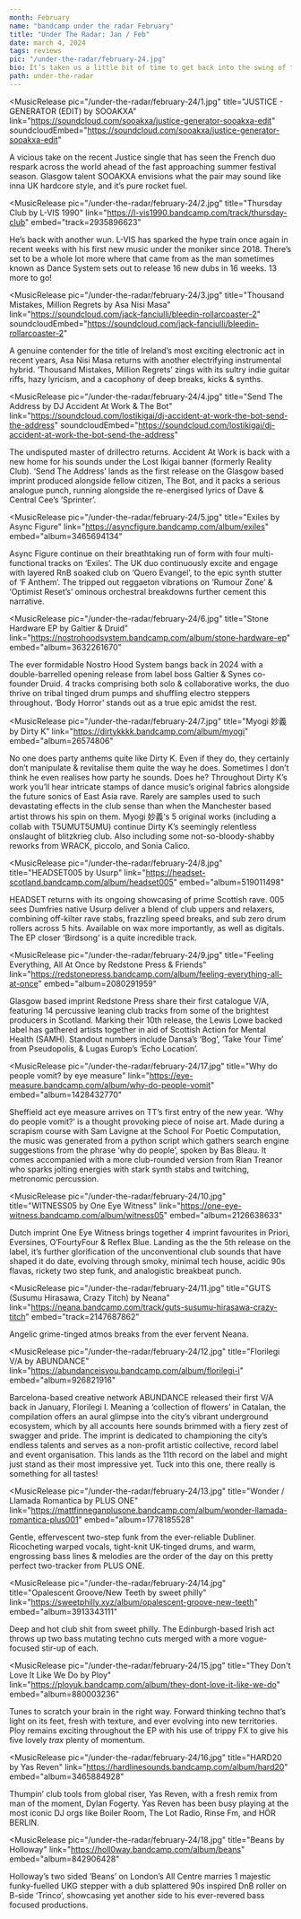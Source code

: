 ---
month: February
name: "bandcamp under the radar February"
title: "Under The Radar: Jan / Feb"
date: march 4, 2024
tags: reviews
pic: "/under-the-radar/february-24.jpg"
bio: It’s taken us a little bit of time to get back into the swing of things with the slow paced start to the new year. Release wise it’s been non stop from talents around the world. Enjoy our round up of the best underground music from the opening two months of 2024.
path: under-the-radar
---

<MusicRelease
  pic="/under-the-radar/february-24/1.jpg"
  title="JUSTICE - GENERATOR (EDIT) by SOOAKXA"
  link="https://soundcloud.com/sooakxa/justice-generator-sooakxa-edit"
  soundcloudEmbed="https://soundcloud.com/sooakxa/justice-generator-sooakxa-edit"
>
  A vicious take on the recent Justice single that has seen the French duo respark across the world
  ahead of the fast approaching summer festival season. Glasgow talent SOOAKXA envisions what the
  pair may sound like inna UK hardcore style, and it’s pure rocket fuel.
</MusicRelease>

<MusicRelease
  pic="/under-the-radar/february-24/2.jpg"
  title="Thursday Club by L-VIS 1990"
  link="https://l-vis1990.bandcamp.com/track/thursday-club"
  embed="track=2935896623"
>
  He’s back with another wun. L-VIS has sparked the hype train once again in recent weeks with his
  first new music under the moniker since 2018. There’s set to be a whole lot more where that came
  from as the man sometimes known as Dance System sets out to release 16 new dubs in 16 weeks. 13
  more to go!
</MusicRelease>

<MusicRelease
  pic="/under-the-radar/february-24/3.jpg"
  title="Thousand Mistakes, Million Regrets by Asa Nisi Masa"
  link="https://soundcloud.com/jack-fanciulli/bleedin-rollarcoaster-2"
  soundcloudEmbed="https://soundcloud.com/jack-fanciulli/bleedin-rollarcoaster-2"
>
  A genuine contender for the title of Ireland’s most exciting electronic act in recent years, Asa
  Nisi Masa returns with another electrifying instrumental hybrid. ‘Thousand Mistakes, Million
  Regrets’ zings with its sultry indie guitar riffs, hazy lyricism, and a cacophony of deep breaks,
  kicks & synths.
</MusicRelease>

<MusicRelease
  pic="/under-the-radar/february-24/4.jpg"
  title="Send The Address by DJ Accident At Work & The Bot"
  link="https://soundcloud.com/lostikigai/dj-accident-at-work-the-bot-send-the-address"
  soundcloudEmbed="https://soundcloud.com/lostikigai/dj-accident-at-work-the-bot-send-the-address"
>
  The undisputed master of drillectro returns. Accident At Work is back with a new home for his
  sounds under the Lost Ikigai banner (formerly Reality Club). ‘Send The Address’ lands as the first
  release on the Glasgow based imprint produced alongside fellow citizen, The Bot, and it packs a
  serious analogue punch, running alongside the re-energised lyrics of Dave & Central Cee’s
  ‘Sprinter’.
</MusicRelease>

<MusicRelease
  pic="/under-the-radar/february-24/5.jpg"
  title="Exiles by Async Figure"
  link="https://asyncfigure.bandcamp.com/album/exiles"
  embed="album=3465694134"
>
  Async Figure continue on their breathtaking run of form with four multi-functional tracks on
  ‘Exiles’. The UK duo continuously excite and engage with layered RnB soaked club on ‘Quero
  Evangel’, to the epic synth stutter of ‘F Anthem’. The tripped out reggaeton vibrations on ‘Rumour
  Zone’ & ‘Optimist Reset’s’ ominous orchestral breakdowns further cement this narrative.
</MusicRelease>

<MusicRelease
  pic="/under-the-radar/february-24/6.jpg"
  title="Stone Hardware EP by Galtier & Druid"
  link="https://nostrohoodsystem.bandcamp.com/album/stone-hardware-ep"
  embed="album=3632261670"
>
  The ever formidable Nostro Hood System bangs back in 2024 with a double-barrelled opening release
  from label boss Galtier & Synes co-founder Druid. 4 tracks comprising both solo & collaborative
  works, the duo thrive on tribal tinged drum pumps and shuffling electro steppers throughout. ‘Body
  Horror’ stands out as a true epic amidst the rest.
</MusicRelease>

<MusicRelease
  pic="/under-the-radar/february-24/7.jpg"
  title="Myogi 妙義 by Dirty K"
  link="https://dirtykkkk.bandcamp.com/album/myogi"
  embed="album=26574806"
>
  No one does party anthems quite like Dirty K. Even if they do, they certainly don’t manipulate &
  revitalise them quite the way he does. Sometimes I don’t think he even realises how party he
  sounds. Does he? Throughout Dirty K’s work you’ll hear intricate stamps of dance music’s original
  fabrics alongside the future sonics of East Asia rave. Rarely are samples used to such devastating
  effects in the club sense than when the Manchester based artist throws his spin on them. Myogi
  妙義’s 5 original works (including a collab with T5UMUT5UMU) continue Dirty K’s seemingly
  relentless onslaught of blitzkrieg club. Also including some not-so-bloody-shabby reworks from
  WRACK, pìccolo, and Sonia Calico.
</MusicRelease>

<MusicRelease
  pic="/under-the-radar/february-24/8.jpg"
  title="HEADSET005 by Usurp"
  link="https://headset-scotland.bandcamp.com/album/headset005"
  embed="album=519011498"
>
  HEADSET returns with its ongoing showcasing of prime Scottish rave. 005 sees Dumfries native Usurp
  deliver a blend of club uppers and relaxers, combining off-kilter rave stabs, frazzling speed
  breaks, and sub zero drum rollers across 5 hits. Available on wax more importantly, as well as
  digitals. The EP closer ‘Birdsong’ is a quite incredible track.
</MusicRelease>

<MusicRelease
  pic="/under-the-radar/february-24/9.jpg"
  title="Feeling Everything, All At Once by Redstone Press & Friends"
  link="https://redstonepress.bandcamp.com/album/feeling-everything-all-at-once"
  embed="album=2080291959"
>
  Glasgow based imprint Redstone Press share their first catalogue V/A, featuring 14 percussive
  leaning club tracks from some of the brightest producers in Scotland. Marking their 10th release,
  the Lewis Lowe backed label has gathered artists together in aid of Scottish Action for Mental
  Health (SAMH). Standout numbers include Dansa’s ‘Bog’, ‘Take Your Time’ from Pseudopolis, & Lugas
  Europ’s ‘Echo Location’.
</MusicRelease>

<MusicRelease
  pic="/under-the-radar/february-24/17.jpg"
  title="Why do people vomit? by eye measure"
  link="https://eye-measure.bandcamp.com/album/why-do-people-vomit"
  embed="album=1428432770"
>
  Sheffield act eye measure arrives on TT’s first entry of the new year. ‘Why do people vomit?’ is a
  thought provoking piece of noise art. Made during a scrapism course with Sam Lavigne at the School
  For Poetic Computation, the music was generated from a python script which gathers search engine
  suggestions from the phrase ‘why do people’, spoken by Bas Bleau. It comes accompanied with a more
  club-rounded version from Rian Treanor who sparks jolting energies with stark synth stabs and
  twitching, metronomic percussion.
</MusicRelease>

<MusicRelease
  pic="/under-the-radar/february-24/10.jpg"
  title="WITNESS05 by One Eye Witness"
  link="https://one-eye-witness.bandcamp.com/album/witness05"
  embed="album=2126638633"
>
  Dutch imprint One Eye Witness brings together 4 imprint favourites in Priori, Eversines,
  O’FourtyFour & Reflex Blue. Landing as the the 5th release on the label, it’s further
  glorification of the unconventional club sounds that have shaped it do date, evolving through
  smoky, minimal tech house, acidic 90s flavas, rickety two step funk, and analogistic breakbeat
  punch.
</MusicRelease>

<MusicRelease
  pic="/under-the-radar/february-24/11.jpg"
  title="GUTS (Susumu Hirasawa, Crazy Titch) by Neana"
  link="https://neana.bandcamp.com/track/guts-susumu-hirasawa-crazy-titch"
  embed="track=2147687862"
>
  Angelic grime-tinged atmos breaks from the ever fervent Neana.
</MusicRelease>

<MusicRelease
  pic="/under-the-radar/february-24/12.jpg"
  title="Florilegi V/A by ABUNDANCE"
  link="https://abundanceisyou.bandcamp.com/album/florilegi-i"
  embed="album=926821916"
>
  Barcelona-based creative network ABUNDANCE released their first V/A back in January, Florilegi I.
  Meaning a ‘collection of flowers’ in Catalan, the compilation offers an aural glimpse into the
  city’s vibrant underground ecosystem, which by all accounts here sounds brimmed with a fiery zest
  of swagger and pride. The imprint is dedicated to championing the city’s endless talents and
  serves as a non-profit artistic collective, record label and event organisation. This lands as the
  11th record on the label and might just stand as their most impressive yet. Tuck into this one,
  there really is something for all tastes!
</MusicRelease>

<MusicRelease
  pic="/under-the-radar/february-24/13.jpg"
  title="Wonder / Llamada Romantica by PLUS ONE"
  link="https://mattfinneganplusone.bandcamp.com/album/wonder-llamada-romantica-plus001"
  embed="album=1778185528"
>
  Gentle, effervescent two-step funk from the ever-reliable Dubliner. Ricocheting warped vocals,
  tight-knit UK-tinged drums, and warm, engrossing bass lines & melodies are the order of the day on
  this pretty perfect two-tracker from PLUS ONE.
</MusicRelease>

<MusicRelease
  pic="/under-the-radar/february-24/14.jpg"
  title="Opalescent Groove/New Teeth by sweet philly"
  link="https://sweetphilly.xyz/album/opalescent-groove-new-teeth"
  embed="album=3913343111"
>
  Deep and hot club shit from sweet philly. The Edinburgh-based Irish act throws up two bass
  mutating techno cuts merged with a more vogue-focused stir-up of each.
</MusicRelease>

<MusicRelease
  pic="/under-the-radar/february-24/15.jpg"
  title="They Don't Love It Like We Do by Ploy"
  link="https://ployuk.bandcamp.com/album/they-dont-love-it-like-we-do"
  embed="album=880003236"
>
  Tunes to scratch your brain in the right way. Forward thinking techno that’s light on its feet,
  fresh with texture, and ever evolving into new territories. Ploy remains exciting throughout the
  EP with his use of trippy FX to give his five lovely <i>trax</i> plenty of momentum.
</MusicRelease>

<MusicRelease
  pic="/under-the-radar/february-24/16.jpg"
  title="HARD20 by Yas Reven"
  link="https://hardlinesounds.bandcamp.com/album/hard20"
  embed="album=3465884928"
>
  Thumpin’ club tools from global riser, Yas Reven, with a fresh remix from man of the moment, Dylan
  Fogerty. Yas Reven has been busy playing at the most iconic DJ orgs like Boiler Room, The Lot
  Radio, Rinse Fm, and HÖR BERLIN.
</MusicRelease>

<MusicRelease
  pic="/under-the-radar/february-24/18.jpg"
  title="Beans by Holloway"
  link="https://holl0way.bandcamp.com/album/beans"
  embed="album=842906428"
>
  Holloway’s two sided ‘Beans’ on London’s All Centre marries 1 majestic funky-fuelled UKG stepper
  with a dub splattered 90s inspired DnB roller on B-side ‘Trinco’, showcasing yet another side to
  his ever-revered bass focused productions.
</MusicRelease>
